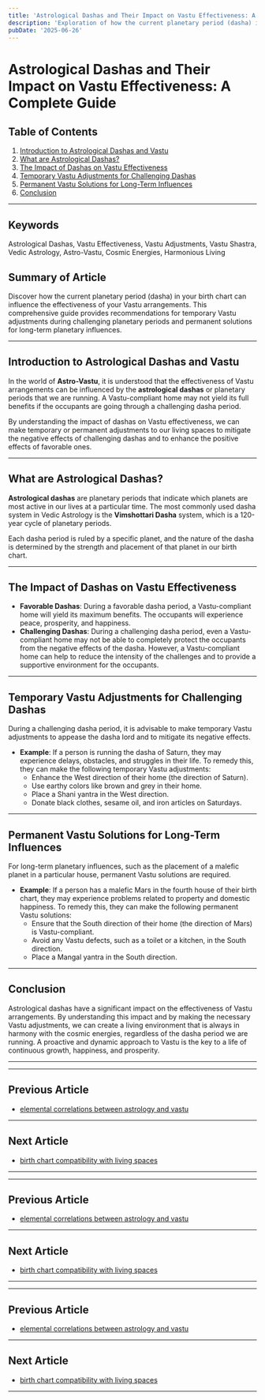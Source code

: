 ```yaml
---
title: 'Astrological Dashas and Their Impact on Vastu Effectiveness: A Complete Guide'
description: 'Exploration of how the current planetary period (dasha) in an individual\''''s birth chart influences the effectiveness of Vastu arrangements, with recommendations for temporary Vastu adjustments during challenging planetary periods and permanent solutions for long-term planetary influences.'
pubDate: '2025-06-26'
---
```


# Astrological Dashas and Their Impact on Vastu Effectiveness: A Complete Guide

## Table of Contents
1. [Introduction to Astrological Dashas and Vastu](#introduction-to-astrological-dashas-and-vastu)
2. [What are Astrological Dashas?](#what-are-astrological-dashas)
3. [The Impact of Dashas on Vastu Effectiveness](#the-impact-of-dashas-on-vastu-effectiveness)
4. [Temporary Vastu Adjustments for Challenging Dashas](#temporary-vastu-adjustments-for-challenging-dashas)
5. [Permanent Vastu Solutions for Long-Term Influences](#permanent-vastu-solutions-for-long-term-influences)
6. [Conclusion](#conclusion)

---

## Keywords
Astrological Dashas, Vastu Effectiveness, Vastu Adjustments, Vastu Shastra, Vedic Astrology, Astro-Vastu, Cosmic Energies, Harmonious Living

## Summary of Article
Discover how the current planetary period (dasha) in your birth chart can influence the effectiveness of your Vastu arrangements. This comprehensive guide provides recommendations for temporary Vastu adjustments during challenging planetary periods and permanent solutions for long-term planetary influences.

---

## Introduction to Astrological Dashas and Vastu

In the world of **Astro-Vastu**, it is understood that the effectiveness of Vastu arrangements can be influenced by the **astrological dashas** or planetary periods that we are running. A Vastu-compliant home may not yield its full benefits if the occupants are going through a challenging dasha period.

By understanding the impact of dashas on Vastu effectiveness, we can make temporary or permanent adjustments to our living spaces to mitigate the negative effects of challenging dashas and to enhance the positive effects of favorable ones.

---

## What are Astrological Dashas?

**Astrological dashas** are planetary periods that indicate which planets are most active in our lives at a particular time. The most commonly used dasha system in Vedic Astrology is the **Vimshottari Dasha** system, which is a 120-year cycle of planetary periods.

Each dasha period is ruled by a specific planet, and the nature of the dasha is determined by the strength and placement of that planet in our birth chart.

---

## The Impact of Dashas on Vastu Effectiveness

- **Favorable Dashas**: During a favorable dasha period, a Vastu-compliant home will yield its maximum benefits. The occupants will experience peace, prosperity, and happiness.
- **Challenging Dashas**: During a challenging dasha period, even a Vastu-compliant home may not be able to completely protect the occupants from the negative effects of the dasha. However, a Vastu-compliant home can help to reduce the intensity of the challenges and to provide a supportive environment for the occupants.

---

## Temporary Vastu Adjustments for Challenging Dashas

During a challenging dasha period, it is advisable to make temporary Vastu adjustments to appease the dasha lord and to mitigate its negative effects.

- **Example**: If a person is running the dasha of Saturn, they may experience delays, obstacles, and struggles in their life. To remedy this, they can make the following temporary Vastu adjustments:
    - Enhance the West direction of their home (the direction of Saturn).
    - Use earthy colors like brown and grey in their home.
    - Place a Shani yantra in the West direction.
    - Donate black clothes, sesame oil, and iron articles on Saturdays.

---

## Permanent Vastu Solutions for Long-Term Influences

For long-term planetary influences, such as the placement of a malefic planet in a particular house, permanent Vastu solutions are required.

- **Example**: If a person has a malefic Mars in the fourth house of their birth chart, they may experience problems related to property and domestic happiness. To remedy this, they can make the following permanent Vastu solutions:
    - Ensure that the South direction of their home (the direction of Mars) is Vastu-compliant.
    - Avoid any Vastu defects, such as a toilet or a kitchen, in the South direction.
    - Place a Mangal yantra in the South direction.

---

## Conclusion

Astrological dashas have a significant impact on the effectiveness of Vastu arrangements. By understanding this impact and by making the necessary Vastu adjustments, we can create a living environment that is always in harmony with the cosmic energies, regardless of the dasha period we are running. A proactive and dynamic approach to Vastu is the key to a life of continuous growth, happiness, and prosperity.

---
---

## Previous Article
- [elemental correlations between astrology and vastu](200814_elemental_correlations_between_astrology_and_vastu.mdx)

---

## Next Article
- [birth chart compatibility with living spaces](200816_birth_chart_compatibility_with_living_spaces.mdx)

---
---

## Previous Article
- [elemental correlations between astrology and vastu](200814_elemental_correlations_between_astrology_and_vastu.mdx)

---

## Next Article
- [birth chart compatibility with living spaces](200816_birth_chart_compatibility_with_living_spaces.mdx)

---
---

## Previous Article
- [elemental correlations between astrology and vastu](200814_elemental_correlations_between_astrology_and_vastu.mdx)

---

## Next Article
- [birth chart compatibility with living spaces](200816_birth_chart_compatibility_with_living_spaces.mdx)

---
